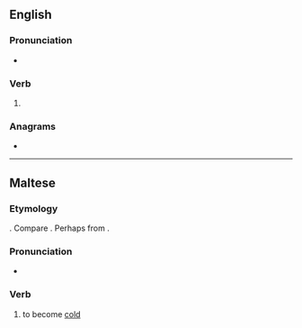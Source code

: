 ==English==

===Pronunciation===
* {{rhymes|en|aɪə(ɹ)d}}

===Verb===
{{head|en|verb form}}

# {{en-past of|sire}}

===Anagrams===
* {{anagrams|en|a=deirs|Desir|IDers|diers|dries|rides|rised|sider}}

----

==Maltese==
{{mt-rootbox|s-r-d}}

===Etymology===
{{rfe|mt}}. Compare {{cog|ary|سرد|tr=srad|t=to become [[cold]], [[wet]]}}. Perhaps from {{der|mt|fa|سرد|tr=sard|t=cold}}.

===Pronunciation===
* {{IPA|mt|/ˈsɪ.rɛt/}}

===Verb===
{{mt-verb|jisred|misrud}}

# to become [[cold]]
